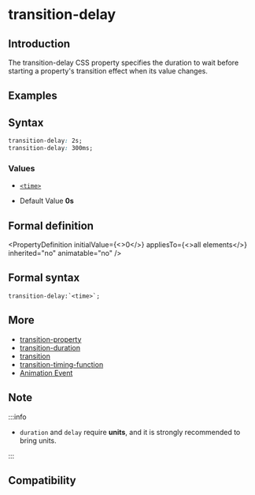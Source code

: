 
# transition-delay

## Introduction

The transition-delay CSS property specifies the duration to wait before starting a property's transition effect when its value changes.

## Examples

<Go
  example="css-api"
  img="https://lf-lynx.tiktok-cdns.com/obj/lynx-artifacts-oss-sg/lynx-website/assets/doc/css/transition-delay.gif"
  defaultEntryFile="dist/transition-delay.lynx.bundle"
  defaultFile="src/transition-delay/App.tsx"
  entry="src/transition-delay"
/>

## Syntax

```css
transition-delay: 2s;
transition-delay: 300ms;
```

### Values

- [`<time>`](api/css/data-type/time.mdx)

- Default Value
  **0s**

## Formal definition


<PropertyDefinition
  initialValue={<>0</>}
  appliesTo={<>all elements</>}
  inherited="no"
  animatable="no"
/>

## Formal syntax

```
transition-delay:`<time>`;
```

## More

- [transition-property](./transition-property.mdx)
- [transition-duration](./transition-duration.mdx)
- [transition](./transition.mdx)
- [transition-timing-function](./transition-timing-function.mdx)
- [Animation Event](../../lynx-api/event/animation-event.mdx)

## Note

:::info

- `duration` and `delay` require **units**, and it is strongly recommended to bring units.

:::

## Compatibility


<LegacyCompatTable metadata="css/properties/transition-delay" />
